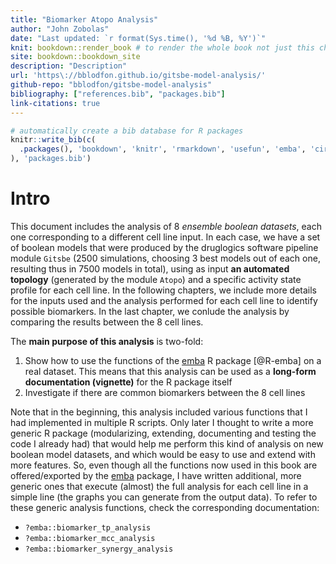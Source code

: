 ```yaml
---
title: "Biomarker Atopo Analysis"
author: "John Zobolas"
date: "Last updated: `r format(Sys.time(), '%d %B, %Y')`"
knit: bookdown::render_book # to render the whole book not just this chapter
site: bookdown::bookdown_site
description: "Description"
url: 'https\://bblodfon.github.io/gitsbe-model-analysis/'
github-repo: "bblodfon/gitsbe-model-analysis"
bibliography: ["references.bib", "packages.bib"]
link-citations: true
---
```


```r
# automatically create a bib database for R packages
knitr::write_bib(c(
  .packages(), 'bookdown', 'knitr', 'rmarkdown', 'usefun', 'emba', 'circlize'
), 'packages.bib')
```

# Intro {-}

This document includes the analysis of 8 *ensemble boolean datasets*, each one corresponding to a different cell line input. In each case, we have a set of boolean models that were produced by the druglogics software pipeline module `Gitsbe` ($2500$ simulations, choosing 3 best models out of each one, resulting thus in $7500$ models in total), using as input **an automated topology** (generated by the module `Atopo`) and a specific activity state profile for each cell line. In the following chapters, we include more details for the inputs used and the analysis performed for each cell line to identify possible biomarkers. In the last chapter, we conlude the analysis by comparing the results between the 8 cell lines.

The **main purpose of this analysis** is two-fold: 

1. Show how to use the functions of the [emba](https://github.com/bblodfon/emba) R package [@R-emba] on a real dataset. This means that this analysis can be used as a **long-form documentation (vignette)** for the R package itself
2. Investigate if there are common biomarkers between the 8 cell lines

Note that in the beginning, this analysis included various functions that I had implemented in multiple R scripts. 
Only later I thought to write a more generic R package (modularizing, extending, documenting and testing the code I already had) that would help me perform this kind of analysis on new boolean model datasets, and which would be easy to use and extend with more features.
So, even though all the functions now used in this book are offered/exported by the [emba](https://github.com/bblodfon/emba) package, I have written additional, more generic ones that execute (almost) the full analysis for each cell line in a simple line (the graphs you can generate from the output data). 
To refer to these generic analysis functions, check the corresponding documentation: 

- `?emba::biomarker_tp_analysis`
- `?emba::biomarker_mcc_analysis`
- `?emba::biomarker_synergy_analysis`
